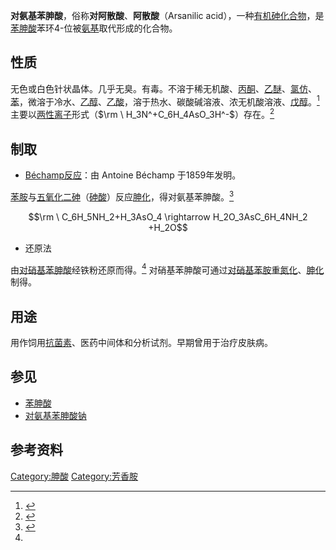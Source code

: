 {{Chembox
|   NameEn = Arsanilic acid
|   ImageFile = ArsanilicTaut.png
|   ImageSize = 350px
|   ImageName = Chemical structure of arsanilic acid
|   ImageFile1 = P-arsanilic-acid-from-xtal-3D-balls.png
|   ImageSize1 = 200px
|   ImageName1 = Ball-and-stick model of the solid-state zwitterionic structure of arsanilic acid
|   IUPACName = 4-aminophenylarsonic acid
|   OtherNames = 4-氨基苯胂酸；氨苯胂酸；对氨苯胂酸；对氨基苯砷酸；胂酸苯胺；对阿散酸；阿散酸
| Section1 = {{Chembox Identifiers
| CASNo = 98-50-0
| CASNo_Ref = {{cascite|changed|??}}
|  SMILES  =  
|  ChemSpiderID  =  
|  RTECS  =  
|  UNII_Ref  = {{fdacite|changed|FDA}}|  UNII  =  UDX9AKS7GM
|  DrugBank_Ref  = {{drugbankcite|correct|drugbank}}|  DrugBank  =  DB03006
|  ChEMBL_Ref  = {{ebicite|correct|EBI}}|  ChEMBL  =  351769
|  ChEBI_Ref  = {{ebicite|correct|EBI}}|  ChEBI  =  49477
|  PubChem  =  6432805
|  ChemSpiderID_Ref  = {{chemspidercite|correct|chemspider}}|  InChI  =  1/C6H8AsNO3/c8-6-3-1-5(2-4-6)7(9,10)11/h1-4H,8H2,(H2,9,10,11)
|  InChIKey  =  XKNKHVGWJDPIRJ-UHFFFAOYAQ
|  StdInChI_Ref  = {{stdinchicite|correct|chemspider}}|  StdInChI  =  1S/C6H8AsNO3/c8-6-3-1-5(2-4-6)7(9,10)11/h1-4H,8H2,(H2,9,10,11)
|  StdInChIKey_Ref  = {{stdinchicite|correct|chemspider}}|  StdInChIKey  =  XKNKHVGWJDPIRJ-UHFFFAOYSA-N
}}
| Section2 = {{Chembox Properties
|   Formula = C<sub>6</sub>H<sub>8</sub>AsNO<sub>3</sub>
|   MolarMass = 217.054 
|   Appearance = 白色固体
|   Density = 1.957 g/cm<sup>3</sup>
|   Solubility = 微溶于冷水
|   Solvent = 
|   SolubleOther = 
|   MeltingPt = 232 °C
|   BoilingPt = 
|   pKa = 
|   Viscosity = 
  }}
| Section3 = {{Chembox Structure
|   CrystalStruct =
|   Dipole =
  }}
| Section7 = {{Chembox Hazards
|   ExternalMSDS =
|   MainHazards = 
|   EUHazardSymbol = {{Chembox EUHazardSymbol|T|N}}
|   NFPA-H = 2
|   NFPA-F = 0
|   NFPA-R = 0
|   FlashPt = 
|   RPhrases = {{R23/25}}, {{R50/53}}
|   SPhrases = {{S20/21}}, {{S28}}, {{S45}}, {{S60}}, {{S61}}
  }}
| Section8 = {{Chembox Related
|   Function = 
|   OtherFunctn = 
|   OtherCpds = [[对氨基苯膦酸|对氨基苯膦酸]]
  }}
}}

'''对氨基苯胂酸'''，俗称'''对阿散酸'''、'''阿散酸'''（Arsanilic acid），一种[[有机砷化合物|有机砷化合物]]，是[[苯胂酸|苯胂酸]]苯环4-位被[[氨基|氨基]]取代形成的化合物。

== 性质 ==
无色或白色针状晶体。几乎无臭。有毒。不溶于稀无机酸、[[丙酮|丙酮]]、[[乙醚|乙醚]]、[[氯仿|氯仿]]、[[苯|苯]]，微溶于冷水、[[乙醇|乙醇]]、[[乙酸|乙酸]]，溶于热水、碳酸碱溶液、浓无机酸溶液、[[戊醇|戊醇]]。<ref name="chemyq">{{cite web|url=http://www.chemyq.com/xz/xz11/101312otdff.htm|title=4-氨基苯胂酸；对氨基苯砷酸；胂酸苯胺；对阿散酸；对氨基苯胂酸|publisher=化工引擎|accessdate=2009-09-06|archive-date=2019-08-15|archive-url=https://web.archive.org/web/20190815152917/http://www.chemyq.com/xz/xz11/101312otdff.htm|dead-url=no}}</ref> 主要以[[两性离子|两性离子]]形式（<math>\rm \ H_3N^+C_6H_4AsO_3H^-</math>）存在。<ref>{{cite journal en| author = R. H. Nuttall and W. N. Hunter | title = ''p-Arsanilic Acid, a Redetermination | journal = [[Acta_Cryst.|Acta Cryst.]] | year = 1996 | volume = C52 | pages = 1681-1683 | doi = 10.1107/S010827019501657X}}</ref>

== 制取 ==
* [[Béchamp反应|Béchamp反应]]：由 Antoine Béchamp 于1859年发明。
[[苯胺|苯胺]]与[[五氧化二砷|五氧化二砷]]（[[砷酸|砷酸]]）反应[[胂化|胂化]]，得对氨基苯胂酸。<ref>{{OrgSynth | author = W. Lee Lewis and H. C. Cheetham | title = Arsanilic Acid | collvol = 1 | collvolpages = 70 | year = 1941 | prep = CV1P0070}}</ref>

:<math>\rm \ C_6H_5NH_2+H_3AsO_4 \rightarrow H_2O_3AsC_6H_4NH_2 +H_2O</math>

* 还原法
由[[对硝基苯胂酸|对硝基苯胂酸]]经铁粉还原而得。<ref name="chemyq" /> 对硝基苯胂酸可通过[[对硝基苯胺|对硝基苯胺]][[重氮化|重氮化]]、[[胂化|胂化]]制得。

== 用途 ==
用作饲用[[抗菌素|抗菌素]]、医药中间体和分析试剂。早期曾用于治疗皮肤病。

== 参见 ==
* [[苯胂酸|苯胂酸]]
* [[对氨基苯胂酸钠|对氨基苯胂酸钠]]

== 参考资料 ==
{{reflist}}

[[Category:胂酸|Category:胂酸]]
[[Category:芳香胺|Category:芳香胺]]